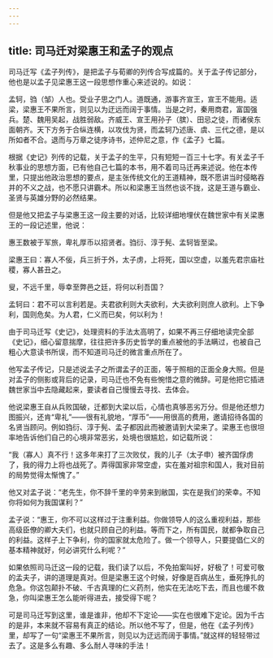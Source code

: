 ```yaml
---
---
---
```

title: 司马迁对梁惠王和孟子的观点
---




司马迁写《孟子列传》，是把孟子与荀卿的列传合写成篇的。关于孟子传记部分，他也是以孟子见梁惠王这一段思想作重心来述说的。如说：

孟轲，驺（邹）人也。受业子思之门人。道既通，游事齐宣王，宣王不能用。适梁，梁惠王不果所言，则见以为迂远而阔于事情。当是之时，秦用商君，富国强兵。楚、魏用吴起，战胜弱敌。齐威王、宣王用孙子（膑）、田忌之徒，而诸侯东面朝齐。天下方务于合纵连横，以攻伐为贤，而孟轲乃述唐、虞、三代之德，是以所如者不合。退而与万章之徒序诗书，述仲尼之意，作《孟子》七篇。

根据《史记》列传的记载，关于孟子的生平，只有短短一百三十七字。有关孟子千秋事业的思想方面，已有他自己七篇的本书，用不着司马迁再来述说。他在本传里，只提出他政治思想的要点，是主张传统文化的王道精神，既不愿讲当时侵略吞并的不义之战，也不愿只讲霸术。所以和梁惠王当然也谈不拢，这是王道与霸业、圣贤与英雄分野的必然结果。

但是他又把孟子与梁惠王这一段主要的对话，比较详细地埋伏在魏世家中有关梁惠王的一段记述里，他说：

惠王数被于军旅，卑礼厚币以招贤者。驺衍、淳于髡、孟轲皆至梁。

梁惠王曰：寡人不佞，兵三折于外，太子虏，上将死，国以空虚，以羞先君宗庙社稷，寡人甚丑之。

叟，不远千里，辱幸至弊邑之廷，将何以利吾国？

孟轲曰：君不可以言利若是。夫君欲利则大夫欲利，大夫欲利则庶人欲利。上下争利，国则危矣。为人君，仁义而已矣，何以利为！

由于司马迁写《史记》，处理资料的手法太高明了，如果不再三仔细地读完全部《史记》，细心留意揣摩，往往把许多历史哲学的重点被他的手法瞒过，也被自己粗心大意读书所误，而不知道司马迁的微言重点所在了。

他写孟子传记，只是述说孟子之所谓孟子的正面，等于照相的正面全身大照。但是对孟子的侧影或背后的记录，司马迁也不免有些惋惜之意的微辞。可是他把它插进魏世家当中去隐藏起来，要读者自己慢慢去寻找、去体会。

他说梁惠王自从兵败国破，迁都到大梁以后，心情也真够恶劣万分。但是他还想力图振兴，还肯“卑礼”——很有礼貌地，“厚币”——用很高的费用，邀请招待各国的名贤当顾问。例如驺衍、淳于髡、孟子都因此而被邀请到大梁来了。梁惠王也很坦率地告诉他们自己的心境非常恶劣，处境也很尴尬，如记载所说：

“我（寡人）真不行！这多年来打了三次败仗，我的儿子（太子申）被齐国俘虏了，我的得力上将也战死了。弄得国家非常空虚，实在羞对祖宗和国人，我对目前的局势觉得太惭愧了。”

他又对孟子说：“老先生，你不辞千里的辛劳来到敝国，实在是我们的荣幸。不知你将如何为我国谋利？”

孟子说：“惠王，你不可以这样过于注重利益。你做领导人的这么重视利益，那些高级臣僚的卿大夫们，也就只顾自己的利益。等而下之，所有国民，就都争取自己的利益。这样子上下争利，你的国家就太危险了。做一个领导人，只要提倡仁义的基本精神就好，何必讲究什么利呢？”

如果依照司马迁这一段的记载，我们读了以后，不免拍案叫好，好极了！可爱可敬的孟夫子，讲的道理是真对。但是梁惠王这个时候，好像是百病丛生，垂死挣扎的危急。你这包颠扑不破、千古真理的仁义药剂，他实在无法吃下去，而且也缓不救急，你叫梁惠王怎么能听得进去，接受得下呢？

可是司马迁写到这里，谁是谁非，他却不下定论——实在也很难下定论。因为千古的是非，本来就不容易有真正的结论。所以他不写了，但是，他在《孟子列传》里，却写了一句“梁惠王不果所言，则见以为迂远而阔于事情。”就这样的轻轻带过去了。这是多么有趣、多么耐人寻味的手法！